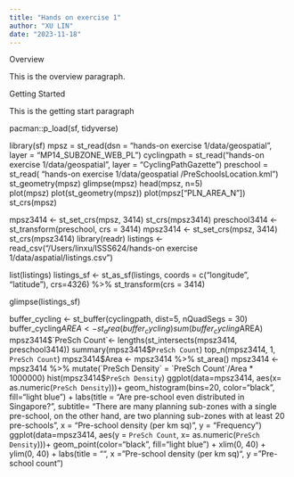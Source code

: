```yaml
---
title: "Hands on exercise 1"
author: "XU LIN"
date: "2023-11-18"
---
```

Overview

This is the overview paragraph.

Getting Started

This is the getting start paragraph

pacman::p_load(sf, tidyverse)

library(sf)
mpsz = st_read(dsn = "hands-on exercise 1/data/geospatial ", 
               layer = "MP14_SUBZONE_WEB_PL")
cyclingpath = st_read("hands-on exercise 1/data/geospatial ", 
                         layer = "CyclingPathGazette")
preschool = st_read( "hands-on exercise 1/data/geospatial /PreSchoolsLocation.kml")
st_geometry(mpsz)
glimpse(mpsz)
head(mpsz, n=5)  
plot(mpsz)
plot(st_geometry(mpsz))
plot(mpsz["PLN_AREA_N"])
st_crs(mpsz)

mpsz3414 <- st_set_crs(mpsz, 3414)
st_crs(mpsz3414)
preschool3414 <- st_transform(preschool, 
                              crs = 3414)
mpsz3414 <- st_set_crs(mpsz, 3414)
st_crs(mpsz3414)
library(readr)
listings <- read_csv("/Users/linxu/ISSS624/hands-on exercise 1/data/aspatial/listings.csv")

list(listings) 
listings_sf <- st_as_sf(listings, 
                       coords = c("longitude", "latitude"),
                       crs=4326) %>%
  st_transform(crs = 3414)

glimpse(listings_sf)

buffer_cycling <- st_buffer(cyclingpath, 
                               dist=5, nQuadSegs = 30)
buffer_cycling$AREA <- st_area(buffer_cycling)
sum(buffer_cycling$AREA)
mpsz3414$`PreSch Count`<- lengths(st_intersects(mpsz3414, preschool3414))
summary(mpsz3414$`PreSch Count`)
top_n(mpsz3414, 1, `PreSch Count`)
mpsz3414$Area <- mpsz3414 %>%
  st_area()
mpsz3414 <- mpsz3414 %>%
  mutate(`PreSch Density` = `PreSch Count`/Area * 1000000)
hist(mpsz3414$`PreSch Density`)
ggplot(data=mpsz3414, 
       aes(x= as.numeric(`PreSch Density`)))+
  geom_histogram(bins=20, 
                 color="black", 
                 fill="light blue") +
  labs(title = "Are pre-school even distributed in Singapore?",
       subtitle= "There are many planning sub-zones with a single pre-school, on the other hand, \nthere are two planning sub-zones with at least 20 pre-schools",
      x = "Pre-school density (per km sq)",
      y = "Frequency")
ggplot(data=mpsz3414, 
       aes(y = `PreSch Count`, 
           x= as.numeric(`PreSch Density`)))+
  geom_point(color="black", 
             fill="light blue") +
  xlim(0, 40) +
  ylim(0, 40) +
  labs(title = "",
      x = "Pre-school density (per km sq)",
      y = "Pre-school count")
      
    